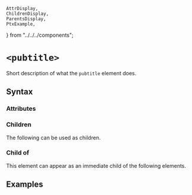     AttrDisplay,
    ChildrenDisplay,
    ParentsDisplay,
    PtxExample,
} from "../../../components";

# `<pubtitle>`

Short description of what the `pubtitle` element does.

## Syntax

### Attributes

<AttrDisplay name="pubtitle" />

### Children

The following can be used as children.

<ChildrenDisplay name="pubtitle" />

### Child of

This element can appear as an immediate child of the following elements.

<ParentsDisplay name="pubtitle" />

## Examples

    
